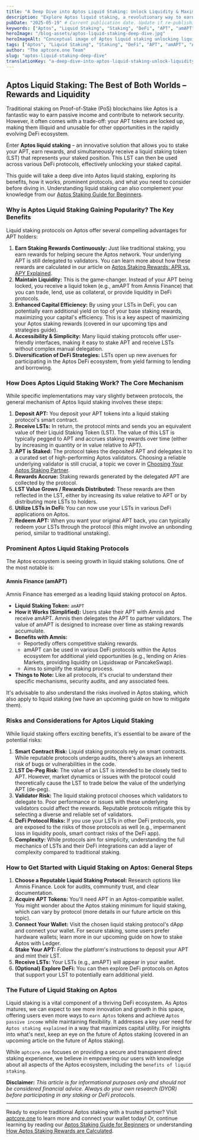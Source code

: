 ```yaml
---
title: "A Deep Dive into Aptos Liquid Staking: Unlock Liquidity & Maximize APT Rewards"
description: "Explore Aptos liquid staking, a revolutionary way to earn staking rewards while maintaining liquidity. Discover top protocols like Amnis Finance, benefits, risks, and how to get started with liquid staking tokens (LSTs) like amAPT."
pubDate: "2025-05-19" # Current publication date. Update if re-publishing significantly later.
keywords: ["Aptos", "Liquid Staking", "Staking", "DeFi", "APT", "amAPT", "Amnis Finance", "Crypto Rewards", "Passive Income"]
heroImage: "/blog-assets/aptos-liquid-staking-deep-dive.jpg"
heroImageAlt: "Conceptual image of Aptos liquid staking unlocking liquidity for APT tokens"
tags: ["Aptos", "Liquid Staking", "Staking", "DeFi", "APT", "amAPT", "Amnis Finance", "Crypto Rewards", "Passive Income"]
author: "The aptcore.one Team"
slug: "aptos-liquid-staking-deep-dive"
translationKey: "a-deep-dive-into-aptos-liquid-staking-unlock-liquidity-maximize-apt-rewards"
---
```


## Aptos Liquid Staking: The Best of Both Worlds – Rewards and Liquidity

Traditional staking on Proof-of-Stake (PoS) blockchains like Aptos is a fantastic way to earn passive income and contribute to network security. However, it often comes with a trade-off: your APT tokens are locked up, making them illiquid and unusable for other opportunities in the rapidly evolving DeFi ecosystem.

Enter **Aptos liquid staking** – an innovative solution that allows you to stake your APT, earn rewards, and simultaneously receive a liquid staking token (LST) that represents your staked position. This LST can then be used across various DeFi protocols, effectively unlocking your staked capital.

This guide will take a deep dive into Aptos liquid staking, exploring its benefits, how it works, prominent protocols, and what you need to consider before diving in. Understanding liquid staking can also complement your knowledge from our [Aptos Staking Guide for Beginners](/blog/aptos-staking-guide-beginners).

### Why is Aptos Liquid Staking Gaining Popularity? The Key Benefits

Liquid staking protocols on Aptos offer several compelling advantages for APT holders:

1.  **Earn Staking Rewards Continuously:** Just like traditional staking, you earn rewards for helping secure the Aptos network. Your underlying APT is still delegated to validators. You can learn more about how these rewards are calculated in our article on [Aptos Staking Rewards: APR vs. APY Explained](/blog/aptos-rewards-apr-apy-explained).
2.  **Maintain Liquidity:** This is the game-changer. Instead of your APT being locked, you receive a liquid token (e.g., amAPT from Amnis Finance) that you can trade, lend, use as collateral, or provide liquidity in DeFi protocols.
3.  **Enhanced Capital Efficiency:** By using your LSTs in DeFi, you can potentially earn additional yield on top of your base staking rewards, maximizing your capital's efficiency. This is a key aspect of maximizing your Aptos staking rewards (covered in our upcoming tips and strategies guide).
4.  **Accessibility & Simplicity:** Many liquid staking protocols offer user-friendly interfaces, making it easy to stake APT and receive LSTs without complex manual delegation.
5.  **Diversification of DeFi Strategies:** LSTs open up new avenues for participating in the Aptos DeFi ecosystem, from yield farming to lending and borrowing.

### How Does Aptos Liquid Staking Work? The Core Mechanism

While specific implementations may vary slightly between protocols, the general mechanism of Aptos liquid staking involves these steps:

1.  **Deposit APT:** You deposit your APT tokens into a liquid staking protocol's smart contract.
2.  **Receive LSTs:** In return, the protocol mints and sends you an equivalent value of their Liquid Staking Token (LST). The value of this LST is typically pegged to APT and accrues staking rewards over time (either by increasing in quantity or in value relative to APT).
3.  **APT is Staked:** The protocol takes the deposited APT and delegates it to a curated set of high-performing Aptos validators. Choosing a reliable underlying validator is still crucial, a topic we cover in [Choosing Your Aptos Staking Partner](/blog/choosing-aptos-staking-partner).
4.  **Rewards Accrue:** Staking rewards generated by the delegated APT are collected by the protocol.
5.  **LST Value Grows / Rewards Distributed:** These rewards are then reflected in the LST, either by increasing its value relative to APT or by distributing more LSTs to holders.
6.  **Utilize LSTs in DeFi:** You can now use your LSTs in various DeFi applications on Aptos.
7.  **Redeem APT:** When you want your original APT back, you can typically redeem your LSTs through the protocol (this might involve an unbonding period, similar to traditional unstaking).

### Prominent Aptos Liquid Staking Protocols

The Aptos ecosystem is seeing growth in liquid staking solutions. One of the most notable is:

#### Amnis Finance (amAPT)

Amnis Finance has emerged as a leading liquid staking protocol on Aptos.

* **Liquid Staking Token:** `amAPT`
* **How it Works (Simplified):** Users stake their APT with Amnis and receive amAPT. Amnis then delegates the APT to partner validators. The value of amAPT is designed to increase over time as staking rewards accumulate.
* **Benefits with Amnis:**
    * Reportedly offers competitive staking rewards.
    * amAPT can be used in various DeFi protocols within the Aptos ecosystem for additional yield opportunities (e.g., lending on Aries Markets, providing liquidity on Liquidswap or PancakeSwap).
    * Aims to simplify the staking process.
* **Things to Note:** Like all protocols, it's crucial to understand their specific mechanisms, security audits, and any associated fees.

It's advisable to also understand the risks involved in Aptos staking, which also apply to liquid staking (we have an upcoming guide on how to mitigate them).

### Risks and Considerations for Aptos Liquid Staking

While liquid staking offers exciting benefits, it's essential to be aware of the potential risks:

1.  **Smart Contract Risk:** Liquid staking protocols rely on smart contracts. While reputable protocols undergo audits, there's always an inherent risk of bugs or vulnerabilities in the code.
2.  **LST De-Peg Risk:** The value of an LST is intended to be closely tied to APT. However, market dynamics or issues with the protocol could theoretically cause the LST to trade below the value of the underlying APT (de-peg).
3.  **Validator Risk:** The liquid staking protocol chooses which validators to delegate to. Poor performance or issues with these underlying validators could affect the rewards. Reputable protocols mitigate this by selecting a diverse and reliable set of validators.
4.  **DeFi Protocol Risks:** If you use your LSTs in other DeFi protocols, you are exposed to the risks of those protocols as well (e.g., impermanent loss in liquidity pools, smart contract risks of the DeFi app).
5.  **Complexity:** While protocols aim for simplicity, understanding the full mechanics of LSTs and their DeFi integrations can add a layer of complexity compared to traditional staking.

### How to Get Started with Liquid Staking on Aptos: General Steps

1.  **Choose a Reputable Liquid Staking Protocol:** Research options like Amnis Finance. Look for audits, community trust, and clear documentation.
2.  **Acquire APT Tokens:** You'll need APT in an Aptos-compatible wallet. You might wonder about the Aptos staking minimum for liquid staking, which can vary by protocol (more details in our future article on this topic).
3.  **Connect Your Wallet:** Visit the chosen liquid staking protocol's dApp and connect your wallet. For secure staking, some users prefer hardware wallets; learn more in our upcoming guide on how to stake Aptos with Ledger.
4.  **Stake Your APT:** Follow the platform's instructions to deposit your APT and mint their LST.
5.  **Receive LSTs:** Your LSTs (e.g., amAPT) will appear in your wallet.
6.  **(Optional) Explore DeFi:** You can then explore DeFi protocols on Aptos that support your LST to potentially earn additional yield.

### The Future of Liquid Staking on Aptos

Liquid staking is a vital component of a thriving DeFi ecosystem. As Aptos matures, we can expect to see more innovation and growth in this space, offering users even more ways to `earn Aptos` tokens and achieve `Aptos passive income` while maintaining flexibility. It addresses a key user need for `Aptos staking explained` in a way that maximizes capital utility. For insights into what's next, keep an eye on the future of Aptos staking (covered in an upcoming article on the future of Aptos staking).

While `aptcore.one` focuses on providing a secure and transparent direct staking experience, we believe in empowering our users with knowledge about all aspects of the Aptos ecosystem, including the `benefits of liquid staking`.

**Disclaimer:** *This article is for informational purposes only and should not be considered financial advice. Always do your own research (DYOR) before participating in any staking or DeFi protocols.*

---

Ready to explore traditional Aptos staking with a trusted partner? Visit [aptcore.one](https://aptcore.one) to learn more and connect your wallet today! Or, continue learning by reading our [Aptos Staking Guide for Beginners](/blog/aptos-staking-guide-beginners) or understanding [How Aptos Staking Rewards are Calculated](/blog/aptos-rewards-apr-apy-explained).
